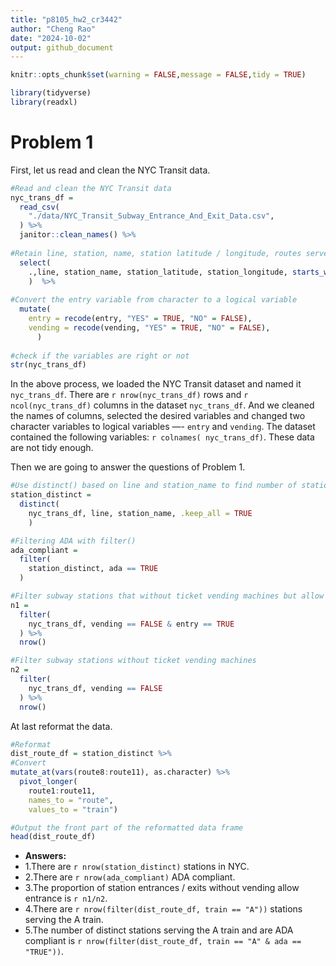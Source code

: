 ```yaml
---
title: "p8105_hw2_cr3442"
author: "Cheng Rao"
date: "2024-10-02"
output: github_document
---
```


```r
knitr::opts_chunk$set(warning = FALSE,message = FALSE,tidy = TRUE)
```

```r
library(tidyverse)
library(readxl)
```

# Problem 1

First, let us read and clean the NYC Transit data.

```r
#Read and clean the NYC Transit data
nyc_trans_df = 
  read_csv(
    "./data/NYC_Transit_Subway_Entrance_And_Exit_Data.csv",
  ) %>%
  janitor::clean_names() %>% 
  
#Retain line, station, name, station latitude / longitude, routes served, entry, vending, entrance type, and ADA compliance
  select(
    .,line, station_name, station_latitude, station_longitude, starts_with("route"), entry, vending, entrance_type, ada
    )  %>%
  
#Convert the entry variable from character to a logical variable
  mutate(
    entry = recode(entry, "YES" = TRUE, "NO" = FALSE),
    vending = recode(vending, "YES" = TRUE, "NO" = FALSE),
      )
  
#check if the variables are right or not
str(nyc_trans_df)
```

In the above process, we loaded the NYC Transit dataset and named it `nyc_trans_df`. There are `r nrow(nyc_trans_df)` rows and `r ncol(nyc_trans_df)` columns in the dataset `nyc_trans_df`. And we cleaned the names of columns, selected the desired variables and changed two character variables to logical variables ---- `entry` and `vending`. The dataset contained the following variables: `r colnames( nyc_trans_df)`. These data are not tidy enough.

Then we are going to answer the questions of Problem 1.

```r
#Use distinct() based on line and station_name to find number of stations
station_distinct =
  distinct(
    nyc_trans_df, line, station_name, .keep_all = TRUE
    )

#Filtering ADA with filter()
ada_compliant = 
  filter(
    station_distinct, ada == TRUE
  )

```


```r
#Filter subway stations that without ticket vending machines but allow entry
n1 = 
  filter(
    nyc_trans_df, vending == FALSE & entry == TRUE
  ) %>% 
  nrow()

#Filter subway stations without ticket vending machines
n2 = 
  filter(
    nyc_trans_df, vending == FALSE
  ) %>% 
  nrow()

```

At last reformat the data.

```r
#Reformat
dist_route_df = station_distinct %>%
#Convert
mutate_at(vars(route8:route11), as.character) %>% 
  pivot_longer(
    route1:route11,
    names_to = "route",
    values_to = "train")

#Output the front part of the reformatted data frame
head(dist_route_df)
```


* **Answers:**
- 1.There are `r nrow(station_distinct)` stations in NYC.
- 2.There are `r nrow(ada_compliant)` ADA compliant.
- 3.The proportion of station entrances / exits without vending allow entrance is `r n1/n2`.
- 4.There are `r nrow(filter(dist_route_df, train == "A"))` stations serving the A train.
- 5.The number of distinct stations serving the A train and are ADA compliant is `r nrow(filter(dist_route_df, train == "A" & ada == "TRUE"))`.

  

